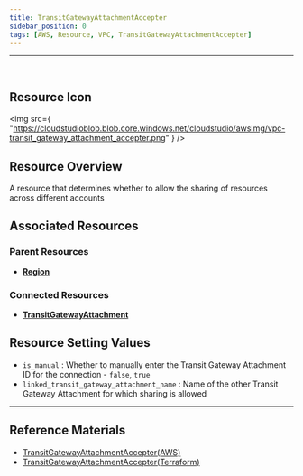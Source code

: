 ```yaml
---
title: TransitGatewayAttachmentAccepter
sidebar_position: 0
tags: [AWS, Resource, VPC, TransitGatewayAttachmentAccepter]
---
```


<hr />
<br />

## Resource Icon

<img
    src={
        "https://cloudstudioblob.blob.core.windows.net/cloudstudio/awsImg/vpc-transit_gateway_attachment_accepter.png"
    }
/>

## Resource Overview

A resource that determines whether to allow the sharing of resources across different accounts

## Associated Resources

### Parent Resources

-   [**Region**](https://docs.cstudio.app/docs/resource/aws/Base/Region)

### Connected Resources

-   [**TransitGatewayAttachment**](https://docs.cstudio.app/docs/resource/aws/Vpc/TransitGatewayAttachment)

## Resource Setting Values

-   `is_manual` : Whether to manually enter the Transit Gateway Attachment ID for the connection - `false`, `true`
-   `linked_transit_gateway_attachment_name` : Name of the other Transit Gateway Attachment for which sharing is allowed


---

## Reference Materials

-   [TransitGatewayAttachmentAccepter(AWS)](https://docs.aws.amazon.com/ko_kr/vpc/latest/tgw/tgw-vpc-attachments.html)
-   [TransitGatewayAttachmentAccepter(Terraform)](https://registry.terraform.io/providers/hashicorp/aws/latest/docs/resources/ec2_transit_gateway_vpc_attachment_accepter)

